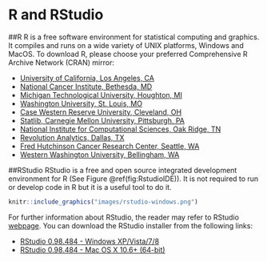 # R and RStudio {#RnRstudio}

##R
R is a free software environment for statistical computing and graphics. It compiles and runs on a wide variety of UNIX platforms, Windows and MacOS. To download R, please choose your preferred Comprehensive R Archive Network (CRAN) mirror:

- [University of California, Los Angeles, CA](http://cran.stat.ucla.edu/)
- [National Cancer Institute, Bethesda, MD](http://watson.nci.nih.gov/cran_mirror/)
- [Michigan Technological University, Houghton, MI](http://cran.mtu.edu/)
- [Washington University, St. Louis, MO](http://cran.wustl.edu/)
- [Case Western Reserve University, Cleveland, OH](http://cran.case.edu/)
- [Statlib, Carnegie Mellon University, Pittsburgh, PA](http://lib.stat.cmu.edu/R/CRAN/)
- [National Institute for Computational Sciences, Oak Ridge, TN](http://mirrors.nics.utk.edu/cran/)
- [Revolution Analytics, Dallas, TX](http://cran.revolutionanalytics.com)
- [Fred Hutchinson Cancer Research Center, Seattle, WA](http://cran.fhcrc.org/)
- [Western Washington University, Bellingham, WA](http://cran.cs.wwu.edu/)

##RStudio
RStudio is a free and open source integrated development environment for R (See Figure \@ref(fig:RstudioIDE)). It is not required to run or develop code in R but it is a useful tool to do it. 

```r
knitr::include_graphics("images/rstudio-windows.png")
```

For further information about RStudio, the reader may refer to RStudio [webpage](http://www.rstudio.com/). You can download the RStudio installer from the following links:

- [RStudio 0.98.484 - Windows XP/Vista/7/8](http://download1.rstudio.org/RStudio-0.98.484.exe)
- [RStudio 0.98.484 - Mac OS X 10.6+ (64-bit)](http://download1.rstudio.org/RStudio-0.98.484.dmg)


